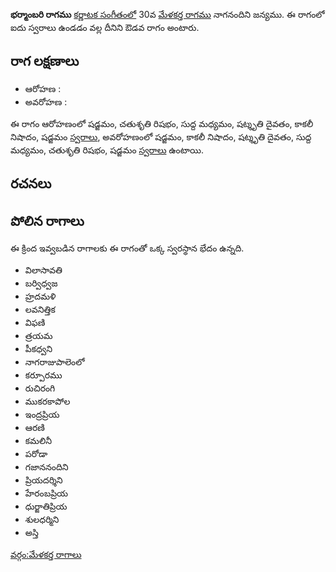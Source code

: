 {{Infobox ragam
	| name          	= భర్మాంబరి
	| synonym	    	= 
	| mela          	= 
	| chakra        	= 
	| janaka        	= 
	| type          	= ఔడవ
	| arohanam      	= {{svaraC|S|R2|M1|D3|N3|S'}} 
	| avarohanam    	= {{svaraC|S'|N3|D3|M1|R2|S}}
	| jeeva         	=
	| chhaya        	=
	| nyasa         	=
	| vishesha      	= 
	| equivalent  		= 
}}
{{కర్ణాటక సంగీత రాగాలు}}
'''భర్మాంబరి రాగము''' [[కర్ణాటక సంగీతం]]లో 30వ [[మేళకర్త రాగము]] నాగనందిని జన్యము.  ఈ రాగంలో ఐదు స్వరాలు ఉండడం వల్ల దీనిని ఔడవ రాగం అంటారు.


==రాగ లక్షణాలు==


* ఆరోహణ : {{svaraC|S|R2|M1|D3|N3|S'}} 
* అవరోహణ : {{svaraC|S'|N3|D3|M1|R2|S}}

ఈ రాగం ఆరోహణంలో షడ్జమం, చతుశృతి రిషభం, సుద్ద మధ్యమం, షట్శృతి దైవతం, కాకలీ నిషాదం, షడ్జమం [[స్వరాలు]], అవరోహణంలో షడ్జమం, కాకలీ నిషాదం, షట్శృతి దైవతం, సుద్ద మధ్యమం, చతుశృతి రిషభం, షడ్జమం [[స్వరాలు]] ఉంటాయి.

==రచనలు==



==పోలిన రాగాలు==
ఈ క్రింద ఇవ్వబడిన రాగాలకు ఈ రాగంతో ఒక్క స్వరస్థాన భేదం ఉన్నది.
* విలాసావతి
* బర్విధ్వజ
* హ్రదమళి
* లవనిత్తిక
* విఫణి
* త్రయమ
* పీకధ్వని
* నాగరాజుపాలెంలో
* కర్పూరము
* రుచిరంగి
* ముకరకాపోల
* ఇంద్రప్రియ
* ఆరణి
* కమలినీ
* పరోడా
* గజాననందిని
* ప్రియదర్శిని
* హేరంబప్రియ
* ధుర్జాతిప్రియ
* శులధర్మిని
* అస్తి



[[వర్గం:మేళకర్త రాగాలు]]